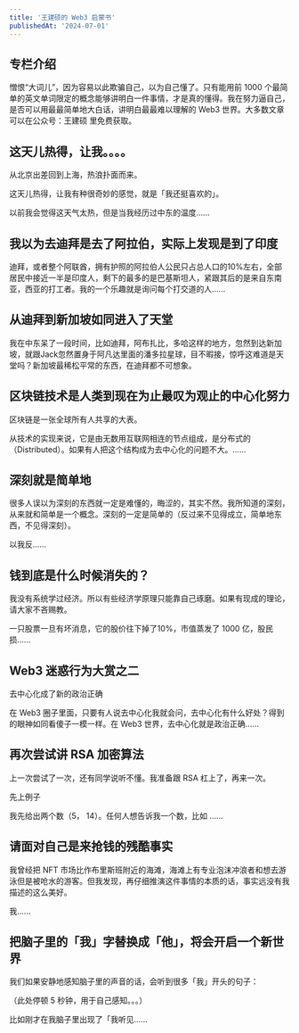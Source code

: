 ```yaml
---
title: '王建硕的 Web3 启蒙书'
publishedAt: '2024-07-01'
---
```


## 专栏介绍

憎恨“大词儿”，因为容易以此欺骗自己，以为自己懂了。只有能用前 1000 个最简单的英文单词限定的概念能够讲明白一件事情，才是真的懂得。我在努力逼自己，是否可以用最最简单地大白话，讲明白最最难以理解的 Web3 世界。大多数文章可以在公众号：王建硕 里免费获取。

## 这天儿热得，让我。。。。
从北京出差回到上海，热浪扑面而来。

这天儿热得，让我有种很奇妙的感觉，就是「我还挺喜欢的」。

以前我会觉得这天气太热，但是当我经历过中东的温度......

## 我以为去迪拜是去了阿拉伯，实际上发现是到了印度
迪拜，或者整个阿联酋，拥有护照的阿拉伯人公民只占总人口的10%左右，全部居民中接近一半是印度人，剩下的最多的是巴基斯坦人，紧跟其后的是来自东南亚，西亚的打工者。我的一个乐趣就是询问每个打交道的人......

## 从迪拜到新加坡如同进入了天堂
我在中东呆了一段时间，比如迪拜，阿布扎比，多哈这样的地方，忽然到达新加坡，就跟Jack忽然置身于阿凡达里面的潘多拉星球，目不暇接，惊呼这难道是天堂吗？新加坡最稀松平常的东西，在迪拜都不可想象。

## 区块链技术是人类到现在为止最叹为观止的中心化努力
区块链是一张全球所有人共享的大表。

从技术的实现来说，它是由无数用互联网相连的节点组成，是分布式的（Distributed）。如果有人把这个结构成为去中心化的问题不大。......

## 深刻就是简单地
很多人误以为深刻的东西就一定是难懂的，晦涩的，其实不然。我所知道的深刻，从来就和简单是一个概念。深刻的一定是简单的（反过来不见得成立，简单地东西，不见得深刻）。

以我反......

## 钱到底是什么时候消失的？
我没有系统学过经济。所以有些经济学原理只能靠自己琢磨。如果有现成的理论，请大家不吝赐教。

一只股票一旦有坏消息，它的股价往下掉了10%，市值蒸发了 1000 亿，股民损......

## Web3 迷惑行为大赏之二
去中心化成了新的政治正确

在 Web3 圈子里面，只要有人说去中心化我就会问，去中心化有什么好处？得到的眼神如同看傻子一模一样。在 Web3 世界，去中心化就是政治正确......

## 再次尝试讲 RSA 加密算法
上一次尝试了一次，还有同学说听不懂。我准备跟 RSA 杠上了，再来一次。

先上例子

我先给出两个数（5， 14）。任何人想告诉我一个数，比如 ......

## 请面对自己是来抢钱的残酷事实
我曾经把 NFT 市场比作布里斯班附近的海滩，海滩上有专业泡沫冲浪者和想去游泳但是被呛水的游客。但我发现，再仔细推演这件事情的本质的话，事实远没有我描述的这么美好。

我......

## 把脑子里的「我」字替换成「他」，将会开启一个新世界
我们如果安静地感知脑子里的声音的话，会听到很多「我」开头的句子：

（此处停顿 5 秒钟，用于自己感知。。。）

比如刚才在我脑子里出现了「我听见......

